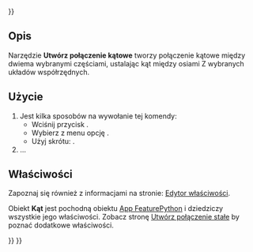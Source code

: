 <languages/>
{{UnfinishedDocu{{#translation:}}}}

{{Docnav/pl
|[[Assembly_CreateJointPerpendicular/pl|Utwórz połączenie prostopadłe]]
|[[Assembly_CreateJointRackPinion/pl|Utwórz połączenie zębatki i koła zębatego]]
|[[Assembly_Workbench/pl|środowisko pracy Złożenie]]
|IconL=Assembly_CreateJointPerpendicular.svg
|IconR=Assembly_CreateJointRackPinion.svg
|IconC=Workbench_Assembly.svg
}}

{{GuiCommand/pl
|Name=Assembly CreateJointAngle
|Name/pl=Złożenie: Utwórz połączenie kątowe
|MenuLocation=Złożenie → Utwórz połączenie kątowe
|Workbenches=[[Assembly_Workbench/pl|Złożenie]]
|Shortcut={{KEY|X}}
|Version=1.0
|SeeAlso=
}}

<span id="Description"></span>
==Opis==

Narzędzie '''Utwórz połączenie kątowe''' tworzy połączenie kątowe między dwiema wybranymi częściami, ustalając kąt między osiami Z wybranych układów współrzędnych.

<span id="Usage"></span>
==Użycie==

<div class="mw-translate-fuzzy">
# Jest kilka sposobów na wywołanie tej komendy:
#* Wciśnij przycisk {{Button|[[Image:Assembly_CreateJointAngle.svg|16px]] '''Utwórz połączenie kątowe'''}}.
#* Wybierz z menu opcję {{MenuCommand|Złożenie → [[Image:Assembly_CreateJointAngle.svg|16px]] Utwórz połączenie kątowe}}.
#* Użyj skrótu: {{KEY|X}}.
# ...
</div>

<span id="Properties"></span>
==Właściwości==

Zapoznaj się również z informacjami na stronie: [[Property_editor/pl|Edytor właściwości]].

Obiekt '''Kąt''' jest pochodną obiektu [[App_FeaturePython|App FeaturePython]] i dziedziczy wszystkie jego właściwości. Zobacz stronę [[Assembly_CreateJointFixed/pl#Właściwości|Utwórz połączenie stałe]] by poznać dodatkowe właściwości.


{{Docnav/pl
|[[Assembly_CreateJointPerpendicular/pl|Utwórz połączenie prostopadłe]]
|[[Assembly_CreateJointRackPinion/pl|Utwórz połączenie zębatki i koła zębatego]]
|[[Assembly_Workbench/pl|środowisko pracy Złożenie]]
|IconL=Assembly_CreateJointPerpendicular.svg
|IconR=Assembly_CreateJointRackPinion.svg
|IconC=Workbench_Assembly.svg
}}

{{Assembly_Tools_navi{{#translation:}}}}
{{Userdocnavi{{#translation:}}}}